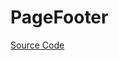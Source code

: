 
<Meta of={PageFooterStories} />

# PageFooter

<Description of={PageFooter} />

[Source Code](https://github.com/Mezzanine-UI/mezzanine/blob/main/packages/react/src/PageFooter/PageFooter.tsx)

<ArgsTable of={PageFooter} />
